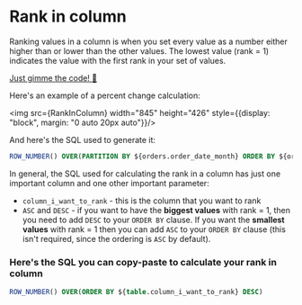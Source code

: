 
# Rank in column

Ranking values in a column is when you set every value as a number either higher than or lower than the other values. The lowest value (rank = 1) indicates the value with the first rank in your set of values.

[Just gimme the code! 👾](#-heres-the-sql-you-can-copy-paste-to-calculate-your-rank-in-column)

Here's an example of a percent change calculation:

<img src={RankInColumn} width="845" height="426" style={{display: "block", margin: "0 auto 20px auto"}}/>

And here's the SQL used to generate it:

```sql
ROW_NUMBER() OVER(PARTITION BY ${orders.order_date_month} ORDER BY ${orders.total_order_amount} DESC)
```

In general, the SQL used for calculating the rank in a column has just one important column and one other important parameter:

- `column_i_want_to_rank` - this is the column that you want to rank
- `ASC` and `DESC` - if you want to have the **biggest values** with rank = 1, then you need to add `DESC` to your `ORDER BY` clause. If you want the **smallest values** with rank = 1 then you can add `ASC` to your `ORDER BY` clause (this isn't required, since the ordering is `ASC` by default).

### Here's the SQL you can copy-paste to calculate your rank in column

```sql
ROW_NUMBER() OVER(ORDER BY ${table.column_i_want_to_rank} DESC)
```